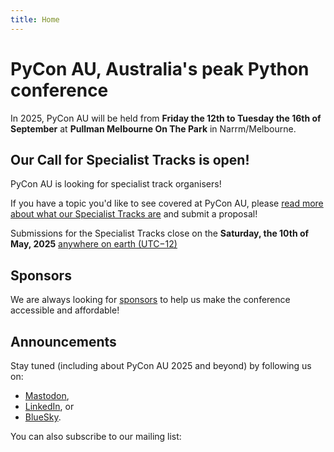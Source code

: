 ```yaml
---
title: Home
---
```



# PyCon AU, Australia's peak Python conference

In 2025, PyCon AU will be held from **Friday the 12th to Tuesday the 16th of September** at **Pullman Melbourne On The Park** in Narrm/Melbourne.

## Our Call for Specialist Tracks is open!

PyCon AU is looking for specialist track organisers!

If you have a topic you'd like to see covered at PyCon AU, please [read more about what our Specialist Tracks are](/program) and submit a proposal!

Submissions for the Specialist Tracks close on the **Saturday, the 10th of May, 2025** [anywhere on earth (UTC−12)](https://en.wikipedia.org/wiki/Anywhere_on_Earth)

## Sponsors

We are always looking for [sponsors](/sponsor) to help us make the conference accessible and affordable!

## Announcements

Stay tuned (including about PyCon AU 2025 and beyond) by following us on:

* [Mastodon](https://mastodon.pycon.org.au/@pyconau),
* [LinkedIn](https://www.linkedin.com/company/pyconau/), or
* [BlueSky](https://bsky.app/profile/pyconau.bsky.social).

You can also subscribe to our mailing list:


<MailingListSignup />
